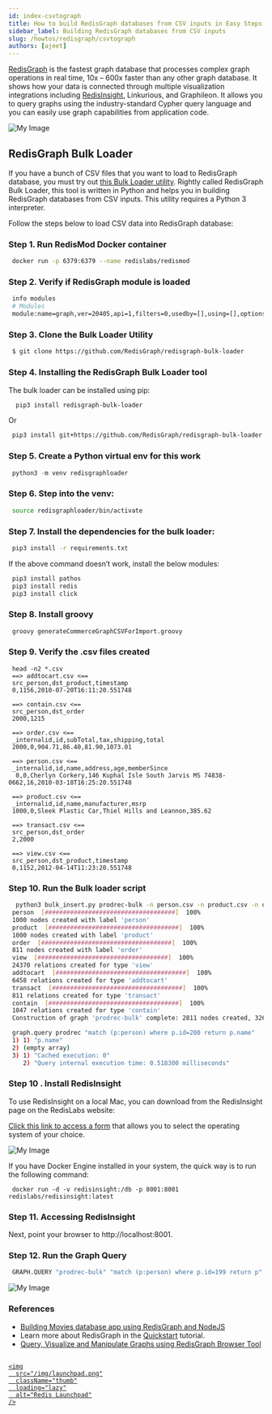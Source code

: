 ```yaml
---
id: index-csvtograph
title: How to build RedisGraph databases from CSV inputs in Easy Steps
sidebar_label: Building RedisGraph databases from CSV inputs
slug: /howtos/redisgraph/csvtograph
authors: [ajeet]
---
```


[RedisGraph](https://redis.com/modules/redis-graph/) is the fastest graph database that processes complex graph operations in real time, 10x – 600x faster than any other graph database. It shows how your data is connected through multiple visualization integrations including [RedisInsight](/explore/redisinsight/getting-started), Linkurious, and Graphileon.
It allows you to query graphs using the industry-standard Cypher query language and you can easily use graph capabilities from application code.

![My Image](redisgraph_preview.png)

## RedisGraph Bulk Loader

If you have a bunch of CSV files that you want to load to RedisGraph database, you must try out [this Bulk Loader utility](https://github.com/RedisGraph/redisgraph-bulk-loader). Rightly called RedisGraph Bulk Loader, this tool is written in Python and helps you in building RedisGraph databases from CSV inputs. This utility requires a Python 3 interpreter.

Follow the steps below to load CSV data into RedisGraph database:

### Step 1. Run RedisMod Docker container

```bash
 docker run -p 6379:6379 --name redislabs/redismod
```

### Step 2. Verify if RedisGraph module is loaded

```bash
 info modules
 # Modules
 module:name=graph,ver=20405,api=1,filters=0,usedby=[],using=[],options=[]
```

### Step 3. Clone the Bulk Loader Utility

```bash
 $ git clone https://github.com/RedisGraph/redisgraph-bulk-loader
```

### Step 4. Installing the RedisGraph Bulk Loader tool

The bulk loader can be installed using pip:

```bash
  pip3 install redisgraph-bulk-loader
```

Or

```bash
 pip3 install git+https://github.com/RedisGraph/redisgraph-bulk-loader.git@master
```

### Step 5. Create a Python virtual env for this work

```python
 python3 -m venv redisgraphloader
```

### Step 6. Step into the venv:

```bash
 source redisgraphloader/bin/activate
```

### Step 7. Install the dependencies for the bulk loader:

```bash
 pip3 install -r requirements.txt
```

If the above command doesn’t work, install the below modules:

```bash
 pip3 install pathos
 pip3 install redis
 pip3 install click
```

### Step 8. Install groovy

```bash
 groovy generateCommerceGraphCSVForImport.groovy
```

### Step 9. Verify the .csv files created

```
 head -n2 *.csv
 ==> addtocart.csv <==
 src_person,dst_product,timestamp
 0,1156,2010-07-20T16:11:20.551748

 ==> contain.csv <==
 src_person,dst_order
 2000,1215

 ==> order.csv <==
 _internalid,id,subTotal,tax,shipping,total
 2000,0,904.71,86.40,81.90,1073.01

 ==> person.csv <==
 _internalid,id,name,address,age,memberSince
  0,0,Cherlyn Corkery,146 Kuphal Isle South Jarvis MS 74838-0662,16,2010-03-18T16:25:20.551748

 ==> product.csv <==
 _internalid,id,name,manufacturer,msrp
 1000,0,Sleek Plastic Car,Thiel Hills and Leannon,385.62

 ==> transact.csv <==
 src_person,dst_order
 2,2000

 ==> view.csv <==
 src_person,dst_product,timestamp
 0,1152,2012-04-14T11:23:20.551748
```

### Step 10. Run the Bulk loader script

```bash
  python3 bulk_insert.py prodrec-bulk -n person.csv -n product.csv -n order.csv -r view.csv -r addtocart.csv -r transact.csv -r contain.csv
 person  [####################################]  100%
 1000 nodes created with label 'person'
 product  [####################################]  100%
 1000 nodes created with label 'product'
 order  [####################################]  100%
 811 nodes created with label 'order'
 view  [####################################]  100%
 24370 relations created for type 'view'
 addtocart  [####################################]  100%
 6458 relations created for type 'addtocart'
 transact  [####################################]  100%
 811 relations created for type 'transact'
 contain  [####################################]  100%
 1047 relations created for type 'contain'
 Construction of graph 'prodrec-bulk' complete: 2811 nodes created, 32686 relations created in 1.021761 seconds
```

```bash
 graph.query prodrec "match (p:person) where p.id=200 return p.name"
 1) 1) "p.name"
 2) (empty array)
 3) 1) "Cached execution: 0"
    2) "Query internal execution time: 0.518300 milliseconds"
```

### Step 10 . Install RedisInsight

To use RedisInsight on a local Mac, you can download from the RedisInsight page on the RedisLabs website:

[Click this link to access a form](https://redis.com/redis-enterprise/redis-insight/#insight-form) that allows you to select the operating system of your choice.

![My Image](redisinsight.png)

If you have Docker Engine installed in your system, the quick way is to run the following command:

```
 docker run -d -v redisinsight:/db -p 8001:8001 redislabs/redisinsight:latest
```

### Step 11. Accessing RedisInsight

Next, point your browser to http://localhost:8001.

### Step 12. Run the Graph Query

```bash
 GRAPH.QUERY "prodrec-bulk" "match (p:person) where p.id=199 return p"
```

![My Image](redisgraph_redisinsight_csvtograph.png)

### References

- [Building Movies database app using RedisGraph and NodeJS](/howtos/redisgraphmovies/)
- Learn more about RedisGraph in the [Quickstart](https://oss.redis.com/redisgraph/) tutorial.
- [Query, Visualize and Manipulate Graphs using RedisGraph Browser Tool](/explore/redisinsight/redisgraph)

##

<div>
  <a
    href="https://launchpad.redis.com"
    target="_blank"
    rel="noopener"
    className="link">

    <img
      src="/img/launchpad.png"
      className="thumb"
      loading="lazy"
      alt="Redis Launchpad"
    />

  </a>
</div>
